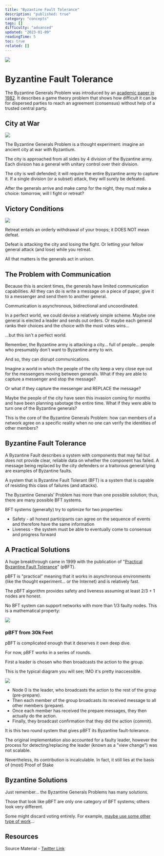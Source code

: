 ```yaml
---
title: "Byzantine Fault Tolerance"
description: "published: true"
category: "concepts"
tags: []
difficulty: "advanced"
updated: "2023-01-09"
readingTime: 5
toc: true
related: []
---
```


![](/images/bft-1.jpeg)

# Byzantine Fault Tolerance

The Byzantine Generals Problem was introduced by an [academic paper in 1982](https://www.microsoft.com/en-us/research/uploads/prod/2016/12/The-Byzantine-Generals-Problem.pdf). It describes a game theory problem that shows how difficult it can be for dispersed parties to reach an agreement (consensus) without help of a trusted central party. 

## City at War

![](/images/bft-2.jpeg)

The Byzantine Generals Problem is a thought experiment: imagine an ancient city at war with Byzantium. 

The city is approached from all sides by 4 division of the Byzantine army. Each division has a general with unitary control over their division.

The city is well defended; it will require the entire Byzantine army to capture it. If a single division (or a subset) attack, they will surely be defeated. 

After the generals arrive and make camp for the night, they must make a choice: tomorrow, will I fight or retreat?

## Victory Conditions

![](/images/bft-3.jpeg)

Retreat entails an orderly withdrawal of your troops; it DOES NOT mean defeat. 

Defeat is attacking the city and losing the fight. Or letting your fellow general attack (and lose) while you retreat. 

All that matters is the generals act in unison.

## The Problem with Communication

Because this is ancient times, the generals have limited communication capabilities. All they can do is write a message on a piece of paper, give it to a messenger and send them to another general. 

Communication is asynchronous, bidirectional and uncoordinated.

In a perfect world, we could devise a relatively simple scheme. Maybe one general is elected a leader and sends out orders. Or maybe each general ranks their choices and the choice with the most votes wins... 

...but this isn't a perfect world.

Remember, the Byzantine army is attacking a city... full of people... people who presumably don't want to Byzantine army to win. 

And so, they can disrupt communications.

Imagine a world in which the people of the city keep a very close eye out for the messengers moving between generals. What if they are able to capture a messenger and stop the message? 

Or what if they capture the messenger and REPLACE the message?

Maybe the people of the city have seen this invasion coming for months and have been planning sabotage the entire time. What if they were able to turn one of the Byzantine generals?

This is the core of the Byzantine Generals Problem: how can members of a network agree on a specific reality when no one can verify the identities of other members?

## Byzantine Fault Tolerance

A Byzantine Fault describes a system with components that may fail but does not provide clear, reliable data on whether the component has failed. A message being replaced by the city defenders or a traitorous general lying are examples of Byzantine faults.

A system that is Byzantine Fault Tolerant (BFT) is a system that is capable of resisting this class of failures (and attacks). 

The Byzantine Generals’ Problem has more than one possible solution; thus, there are many possible BFT systems.

BFT systems (generally) try to optimize for two properties: 

*   Safety - all honest participants can agree on the sequence of events and therefore have the same information 
*   Liveness - the system must be able to eventually come to consensus and progress forward

## A Practical Solutions

A huge breakthrough came in 1999 with the publication of "[Practical Byzantine Fault Tolerance](https://pmg.csail.mit.edu/papers/osdi99.pdf)" (pBFT). 

pBFT is "practical" meaning that it works in asynchronous environments (like the thought experiment... or the Internet) and is relatively fast. 

The pBFT algorithm provides safety and liveness assuming at least 2/3 + 1 nodes are honest. 

No BFT system can support networks with more than 1/3 faulty nodes. This is a mathematical property:

![](/images/bft-4.png)

### pBFT from 30k Feet

pBFT is complicated enough that it deserves it own deep dive.

For now, pBFT works in a series of rounds. 

First a leader is chosen who then broadcasts the action to the group.

This is the typical diagram you will see; IMO it's pretty inaccessible. 

![](/images/bft-5.jpeg)

*   Node 0 is the leader, who broadcasts the action to the rest of the group (pre-prepare). 
*   Then each member of the group broadcasts its received message to all other members (prepare).
*   Once each member has received the prepare messages, they then actually do the action. 
*   Finally, they broadcast confirmation that they did the action (commit). 

It is this two round system that gives pBFT its Byzantine fault-tolerance.

The original implementation also accounted for a faulty leader, however the process for detecting/replacing the leader (known as a "view change") was not scalable.

Nevertheless, its contribution is incalculable. In fact, it still lies at the basis of (most) Proof of Stake

## Byzantine Solutions

Just remember... the Byzantine Generals Problems has many solutions. 

Those that look like pBFT are only one category of BFT systems; others look very different. 

Some might discard voting entirely. For example, [maybe use some other type of work](https://bitcoin.org/bitcoin.pdf)... 

## Resources

Source Material - [Twitter Link](https://twitter.com/logarithmicrex/status/1576284739392090112)

